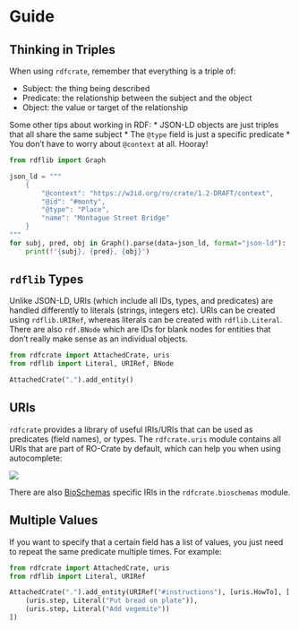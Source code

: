# Guide

## Thinking in Triples

When using `rdfcrate`, remember that everything is a triple of:

* Subject: the thing being described
* Predicate: the relationship between the subject and the object
* Object: the value or target of the relationship

Some other tips about working in RDF:
* JSON-LD objects are just triples that all share the same subject
* The `@type` field is just a specific predicate
* You don't have to worry about `@context` at all. Hooray!

```python
from rdflib import Graph

json_ld = """
    {
        "@context": "https://w3id.org/ro/crate/1.2-DRAFT/context",
        "@id": "#monty",
        "@type": "Place",
        "name": "Montague Street Bridge"
    }
"""
for subj, pred, obj in Graph().parse(data=json_ld, format="json-ld"):
    print(f"{subj}, {pred}, {obj}")
```

## `rdflib` Types

Unlike JSON-LD, URIs (which include all IDs, types, and predicates) are handled differently to literals (strings, integers etc).
URIs can be created using `rdflib.URIRef`, whereas literals can be created with `rdflib.Literal`.
There are also `rdf.BNode` which are IDs for blank nodes for entities that don't really make sense as an individual objects.

```python
from rdfcrate import AttachedCrate, uris
from rdflib import Literal, URIRef, BNode

AttachedCrate(".").add_entity()
```

## URIs

`rdfcrate` provides a library of useful IRIs/URIs that can be used as predicates (field names), or types.
The `rdfcrate.uris` module contains all URIs that are part of RO-Crate by default, which can help you when using autocomplete:

![](media/autocomplete.png)

There are also [BioSchemas](https://bioschemas.org/) specific IRIs in the `rdfcrate.bioschemas` module.

## Multiple Values

If you want to specify that a certain field has a list of values, you just need to repeat the same predicate multiple times.
For example:

```python
from rdfcrate import AttachedCrate, uris
from rdflib import Literal, URIRef

AttachedCrate(".").add_entity(URIRef("#instructions"), [uris.HowTo], [
    (uris.step, Literal("Put bread on plate")),
    (uris.step, Literal("Add vegemite"))
])
```
